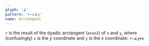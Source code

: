```yaml
---
glyph: '∡'
pattern: 'r←x∡y'
name: Arctangent
---
```


`r` is the result of the dyadic arctangent (`atan2`) of `x` and `y`, where (confusingly) `x` is the $y$ coordinate and `y` is the $x$ coordinate: `r←∡y⊕x`